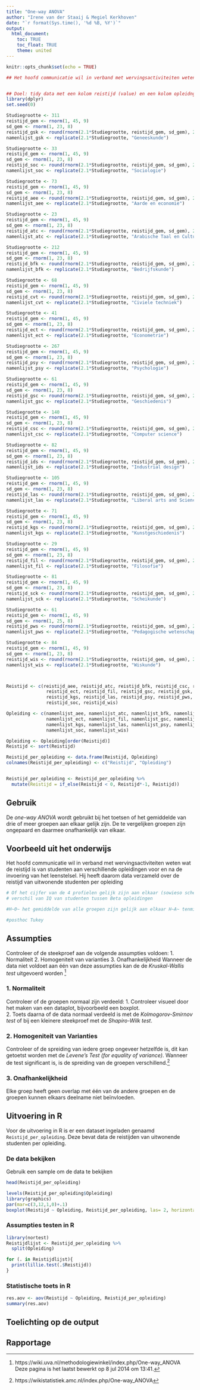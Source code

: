 ```yaml
---
title: "One-way ANOVA"
author: "Irene van der Staaij & Megiel Kerkhoven"
date: "`r format(Sys.time(), '%d %B, %Y')`"
output: 
  html_document:
    toc: TRUE
    toc_float: TRUE
    theme: united
---
```

<style>
  .col2 {
    columns: 2 200px;
    -webkit-columns: 2 200px;
    -moz-columns: 2 200px;
  }
</style>

```r
knitr::opts_chunk$set(echo = TRUE)
```


```r
## Het hoofd communicatie wil in verband met wervingsactiviteiten weten wat de reistijd is van studenten aan verschillende opleidingen.


## Doel: tidy data met een kolom reistijd (value) en een kolom opleidng (factor)
library(dplyr)
set.seed(0)

Studiegrootte <- 311
reistijd_gem <- rnorm(1, 45, 9)
sd_gem <- rnorm(1, 23, 8)
reistijd_gsk <- round(rnorm(2.1*Studiegrootte, reistijd_gem, sd_gem), 2)
namenlijst_gsk <- replicate(2.1*Studiegrootte, "Geneeskunde")

Studiegrootte <- 33
reistijd_gem <- rnorm(1, 45, 9)
sd_gem <- rnorm(1, 23, 8)
reistijd_soc <- round(rnorm(2.1*Studiegrootte, reistijd_gem, sd_gem), 2)
namenlijst_soc <- replicate(2.1*Studiegrootte, "Sociologie")

Studiegrootte <- 73
reistijd_gem <- rnorm(1, 45, 9)
sd_gem <- rnorm(1, 23, 8)
reistijd_aee <- round(rnorm(2.1*Studiegrootte, reistijd_gem, sd_gem), 2)
namenlijst_aee <- replicate(2.1*Studiegrootte, "Aarde en economie")

Studiegrootte <- 23
reistijd_gem <- rnorm(1, 45, 9)
sd_gem <- rnorm(1, 23, 8)
reistijd_atc <- round(rnorm(2.1*Studiegrootte, reistijd_gem, sd_gem), 2)
namenlijst_atc <- replicate(2.1*Studiegrootte, "Arabische Taal en Cultuur")

Studiegrootte <- 212
reistijd_gem <- rnorm(1, 45, 9)
sd_gem <- rnorm(1, 23, 8)
reistijd_bfk <- round(rnorm(2.1*Studiegrootte, reistijd_gem, sd_gem), 2)
namenlijst_bfk <- replicate(2.1*Studiegrootte, "Bedrijfskunde")

Studiegrootte <- 68
reistijd_gem <- rnorm(1, 45, 9)
sd_gem <- rnorm(1, 23, 8)
reistijd_cvt <- round(rnorm(2.1*Studiegrootte, reistijd_gem, sd_gem), 2)
namenlijst_cvt <- replicate(2.1*Studiegrootte, "Civiele techniek")

Studiegrootte <- 41
reistijd_gem <- rnorm(1, 45, 9)
sd_gem <- rnorm(1, 23, 8)
reistijd_ect <- round(rnorm(2.1*Studiegrootte, reistijd_gem, sd_gem), 2)
namenlijst_ect <- replicate(2.1*Studiegrootte, "Econometrie")

Studiegrootte <- 267
reistijd_gem <- rnorm(1, 45, 9)
sd_gem <- rnorm(1, 23, 8)
reistijd_psy <- round(rnorm(2.1*Studiegrootte, reistijd_gem, sd_gem), 2)
namenlijst_psy <- replicate(2.1*Studiegrootte, "Psychologie")

Studiegrootte <- 61
reistijd_gem <- rnorm(1, 45, 9)
sd_gem <- rnorm(1, 23, 8)
reistijd_gsc <- round(rnorm(2.1*Studiegrootte, reistijd_gem, sd_gem), 2)
namenlijst_gsc <- replicate(2.1*Studiegrootte, "Geschiedenis")

Studiegrootte <- 140
reistijd_gem <- rnorm(1, 45, 9)
sd_gem <- rnorm(1, 23, 8)
reistijd_csc <- round(rnorm(2.1*Studiegrootte, reistijd_gem, sd_gem), 2)
namenlijst_csc <- replicate(2.1*Studiegrootte, "Computer science")

Studiegrootte <- 82
reistijd_gem <- rnorm(1, 45, 9)
sd_gem <- rnorm(1, 23, 8)
reistijd_ids <- round(rnorm(2.1*Studiegrootte, reistijd_gem, sd_gem), 2)
namenlijst_ids <- replicate(2.1*Studiegrootte, "Industrial design")

Studiegrootte <- 105
reistijd_gem <- rnorm(1, 45, 9)
sd_gem <- rnorm(1, 23, 8)
reistijd_las <- round(rnorm(2.1*Studiegrootte, reistijd_gem, sd_gem), 2)
namenlijst_las <- replicate(2.1*Studiegrootte, "Liberal arts and Sciences")

Studiegrootte <- 71
reistijd_gem <- rnorm(1, 45, 9)
sd_gem <- rnorm(1, 23, 8)
reistijd_kgs <- round(rnorm(2.1*Studiegrootte, reistijd_gem, sd_gem), 2)
namenlijst_kgs <- replicate(2.1*Studiegrootte, "Kunstgeschiedenis")

Studiegrootte <- 29
reistijd_gem <- rnorm(1, 45, 9)
sd_gem <- rnorm(1, 23, 8)
reistijd_fil <- round(rnorm(2.1*Studiegrootte, reistijd_gem, sd_gem), 2)
namenlijst_fil <- replicate(2.1*Studiegrootte, "Filosofie")

Studiegrootte <- 81
reistijd_gem <- rnorm(1, 45, 9)
sd_gem <- rnorm(1, 23, 8)
reistijd_sck <- round(rnorm(2.1*Studiegrootte, reistijd_gem, sd_gem), 2)
namenlijst_sck <- replicate(2.1*Studiegrootte, "Scheikunde")

Studiegrootte <- 61
reistijd_gem <- rnorm(1, 45, 9)
sd_gem <- rnorm(1, 25, 8)
reistijd_pws <- round(rnorm(2.1*Studiegrootte, reistijd_gem, sd_gem), 2)
namenlijst_pws <- replicate(2.1*Studiegrootte, "Pedagogische wetenschappen")

Studiegrootte <- 84
reistijd_gem <- rnorm(1, 45, 9)
sd_gem <- rnorm(1, 23, 8)
reistijd_wis <- round(rnorm(2.1*Studiegrootte, reistijd_gem, sd_gem), 2)
namenlijst_wis <- replicate(2.1*Studiegrootte, "Wiskunde")



Reistijd <- c(reistijd_aee, reistijd_atc, reistijd_bfk, reistijd_csc, reistijd_cvt,
               reistijd_ect, reistijd_fil, reistijd_gsc, reistijd_gsk, reistijd_ids, 
               reistijd_kgs, reistijd_las, reistijd_psy, reistijd_pws, reistijd_sck, 
               reistijd_soc, reistijd_wis)

Opleiding <- c(namenlijst_aee, namenlijst_atc, namenlijst_bfk, namenlijst_csc, namenlijst_cvt,
               namenlijst_ect, namenlijst_fil, namenlijst_gsc, namenlijst_gsk, namenlijst_ids,
               namenlijst_kgs, namenlijst_las, namenlijst_psy, namenlijst_pws, namenlijst_sck,
               namenlijst_soc, namenlijst_wis)

Opleiding <- Opleiding[order(Reistijd)]
Reistijd <- sort(Reistijd)

Reistijd_per_opleiding <- data.frame(Reistijd, Opleiding)
colnames(Reistijd_per_opleiding) <- c("Reistijd", "Opleiding")


Reistijd_per_opleiding <- Reistijd_per_opleiding %>%
  mutate(Reistijd = if_else(Reistijd < 0, Reistijd*-1, Reistijd))
```

## Gebruik
De *one-way ANOVA* wordt gebruikt bij het toetsen of het gemiddelde van drie of meer groepen aan elkaar gelijk zijn. De te vergelijken groepen zijn ongepaard en daarmee onafhankelijk van elkaar.  

## Voorbeeld uit het onderwijs
Het hoofd communicatie wil in verband met wervingsactiviteiten weten wat de reistijd is van studenten aan verschillende opleidingen voor en na de invoering van het leenstelsel. Hij heeft daarom data verzameld over de reistijd van uitwonende studenten per opleiding

```r
# Of het cijfer van de 4 profielen gelijk zijn aan elkaar (sowieso scheefverdeeld, dus slecht voorbeeld?)
# verschil van IQ van studenten tussen Beta opleidingen  

#H~0~ het gemiddelde van alle groepen zijn gelijk aan elkaar H~A~ tenminste van één groep is het gemiddelde niet gelijk aan het gemiddelde van de anderen groepen. 

#posthoc Tukey 
```

## Assumpties
Controleer of de steekproef aan de volgende assumpties voldoen: 
1. Normaliteit 
2. Homogeniteit van varianties
3. Onafhankelijkheid
Wanneer de data niet voldoet aan één van deze assumpties kan de de *Kruskal-Wallis test* uitgevoerd worden [^1]

### 1. Normaliteit 
Controleer of de groepen normaal zijn verdeeld:
1. Controleer visueel door het maken van een dataplot, bijvoorbeeld een boxplot.  
2. Toets daarna of de data normaal verdeeld is met de *Kolmogorov-Smirnov test* of bij een kleinere steekproef met de *Shapiro-Wilk test*. 

### 2. Homogeniteit van Varianties
Controleer of de spreiding van iedere groep ongeveer hetzelfde is, dit kan getoetst worden met de *Levene's Test (for equality of variance)*. Wanneer de test significant is, is de spreiding van de groepen verschillend.[^2]  

### 3. Onafhankelijkheid
Elke groep heeft geen overlap met één van de andere groepen en de groepen kunnen elkaars deelname niet beïnvloeden. 


## Uitvoering in R
Voor de uitvoering in R is er een dataset ingeladen genaamd `Reistijd_per_opleiding`. Deze bevat data de reistijden van uitwonende studenten per opleiding.

### De data bekijken
Gebruik een sample om de data te bekijken
```r
head(Reistijd_per_opleiding)
```
```r
levels(Reistijd_per_opleiding$Opleiding)
library(graphics)
par(mar=c(3,12,1,0)+.1)
boxplot(Reistijd ~ Opleiding, Reistijd_per_opleiding, las= 2, horizontal=TRUE)
```

### Assumpties testen in R
```r
library(nortest)
Reistijdlijst <- Reistijd_per_opleiding %>%
  split(Opleiding)
```

```r
for (. in Reistijdlijst){
  print(lillie.test(.$Reistijd))
}
```


### Statistische toets in R

```r
res.aov <- aov(Reistijd ~ Opleiding, Reistijd_per_opleiding)
summary(res.aov)
```


## Toelichting op de output

## Rapportage


[^1]: https://wiki.uva.nl/methodologiewinkel/index.php/One-way_ANOVA Deze pagina is het laatst bewerkt op 8 jul 2014 om 13:41.
[^2]: Normaliteit. (14 jul 2014). [UvA Wiki Methodologiewinkel]. Retrieved from: https://wiki.uva.nl/methodologiewinkel/index.php/Normaliteit  

[^2]: https://wikistatistiek.amc.nl/index.php/One-way_ANOVA

